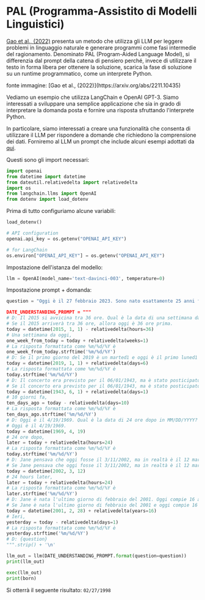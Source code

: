 # PAL (Programma-Assistito di Modelli Linguistici)
 

[Gao et al., (2022)](https://arxiv.org/abs/2211.10435) presenta un metodo che utilizza gli LLM per leggere problemi in linguaggio naturale e generare programmi come fasi intermedie del ragionamento. Denominato PAL (Program-Aided Language Model), si differenzia dal prompt della catena di pensiero perché, invece di utilizzare il testo in forma libera per ottenere la soluzione, scarica la fase di soluzione su un runtime programmatico, come un interprete Python.

<Screenshot src={PAL} alt="PAL" />
fonte immagine: [Gao et al., (2022)](https://arxiv.org/abs/2211.10435)

Vediamo un esempio che utilizza LangChain e OpenAI GPT-3. Siamo interessati a sviluppare una semplice applicazione che sia in grado di interpretare la domanda posta e fornire una risposta sfruttando l'interprete Python. 

In particolare, siamo interessati a creare una funzionalità che consenta di utilizzare il LLM per rispondere a domande che richiedono la comprensione dei dati. Forniremo al LLM un prompt che include alcuni esempi adottati da [qui](https://github.com/reasoning-machines/pal/blob/main/pal/prompt/date_understanding_prompt.py).  

Questi sono gli import necessari:

```python
import openai
from datetime import datetime
from dateutil.relativedelta import relativedelta
import os
from langchain.llms import OpenAI
from dotenv import load_dotenv
```

Prima di tutto configuriamo alcune variabili:

```python
load_dotenv()

# API configuration
openai.api_key = os.getenv("OPENAI_API_KEY")

# for LangChain
os.environ["OPENAI_API_KEY"] = os.getenv("OPENAI_API_KEY")
```

Impostazione dell'istanza del modello:


```python
llm = OpenAI(model_name='text-davinci-003', temperature=0)
```

Impostazione prompt + domanda:

```python
question = "Oggi è il 27 febbraio 2023. Sono nato esattamente 25 anni fa. Qual è la data di nascita in MM/DD/YYYY?"."

DATE_UNDERSTANDING_PROMPT = """
# D: Il 2015 si avvicina tra 36 ore. Qual è la data di una settimana da oggi in MM/DD/YYYY?
# Se il 2015 arriverà tra 36 ore, allora oggi è 36 ore prima.
today = datetime(2015, 1, 1) - relativedelta(hours=36)
# Una settimana da oggi,
one_week_from_today = today + relativedelta(weeks=1)
# La risposta formattata come %m/%d/%Y è
one_week_from_today.strftime('%m/%d/%Y')
# D: Se il primo giorno del 2019 è un martedì e oggi è il primo lunedì del 2019, allora oggi è 6 giorni dopo.
today = datetime(2019, 1, 1) + relativedelta(days=6)
# La risposta formattata come %m/%d/%Y è
today.strftime('%m/%d/%Y')
# D: Il concerto era previsto per il 06/01/1943, ma è stato posticipato di un giorno a oggi. Qual è la data di 10 giorni fa in MM/DD/YYYY?
# Se il concerto era previsto per il 06/01/1943, ma è stato posticipato di un giorno a oggi, allora oggi è un giorno successivo.
today = datetime(1943, 6, 1) + relativedelta(days=1)
# 10 giorni fa,
ten_days_ago = today - relativedelta(days=10)
# La risposta formattata come %m/%d/%Y è
ten_days_ago.strftime('%m/%d/%Y')
# D: Oggi è il 4/19/1969. Qual è la data di 24 ore dopo in MM/DD/YYYY?
# Oggi è il 4/19/1969.
today = datetime(1969, 4, 19)
# 24 ore dopo,
later = today + relativedelta(hours=24)
# La risposta formattata come %m/%d/%Y è
today.strftime('%m/%d/%Y')
# D: Jane pensava che oggi fosse il 3/11/2002, ma in realtà è il 12 marzo, cioè un giorno dopo. Qual è la data di 24 ore dopo in MM/DD/YYYY?
# Se Jane pensava che oggi fosse il 3/11/2002, ma in realtà è il 12 marzo, allora oggi è il 3/12/2002.
today = datetime(2002, 3, 12)
# 24 hours later,
later = today + relativedelta(hours=24)
# La risposta formattata come %m/%d/%Y è
later.strftime('%m/%d/%Y')
# D: Jane è nata l'ultimo giorno di febbraio del 2001. Oggi compie 16 anni. Qual è la data di ieri in MM/DD/YYYY?
# Se Jane è nata l'ultimo giorno di febbraio del 2001 e oggi compie 16 anni, allora oggi sono passati 16 anni.
today = datetime(2001, 2, 28) + relativedelta(years=16)
# Ieri,
yesterday = today - relativedelta(days=1)
# La risposta formattata come %m/%d/%Y è
yesterday.strftime('%m/%d/%Y')
# D: {question}
""".strip() + '\n'
```

```python
llm_out = llm(DATE_UNDERSTANDING_PROMPT.format(question=question))
print(llm_out)
```

```python
exec(llm_out)
print(born)
```

Si otterrà il seguente risultato: `02/27/1998`
